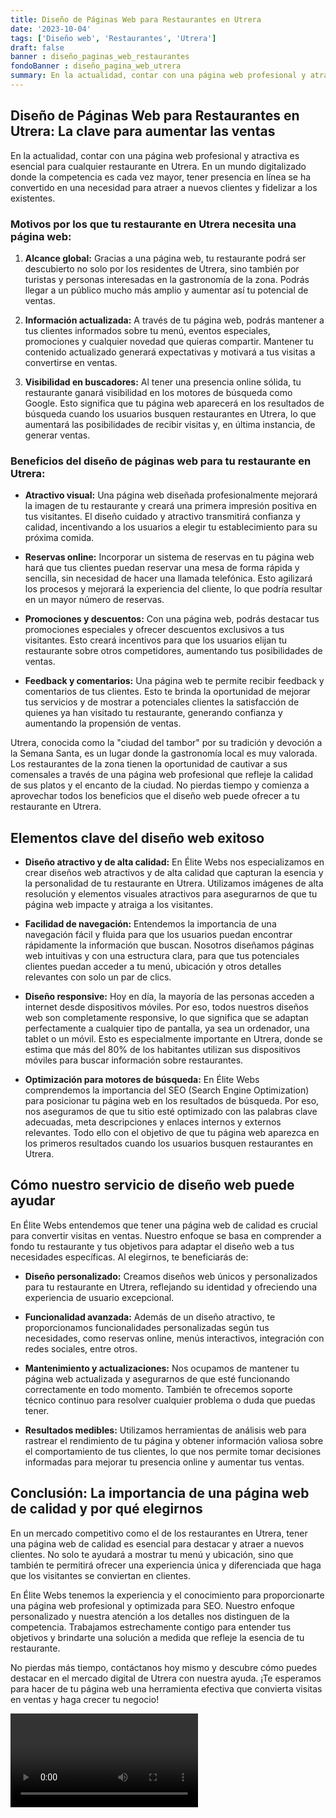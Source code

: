 ```yaml
---
title: Diseño de Páginas Web para Restaurantes en Utrera
date: '2023-10-04'
tags: ['Diseño web', 'Restaurantes', 'Utrera']
draft: false
banner : diseño_paginas_web_restaurantes
fondoBanner : diseño_pagina_web_utrera
summary: En la actualidad, contar con una página web profesional y atractiva es esencial para cualquier restaurante en Utrera. En un mundo digitalizado donde la competencia es cada vez mayor, tener presencia en línea se ha convertido en una necesidad para atraer a nuevos clientes y fidelizar a los existentes. 
---
```


## Diseño de Páginas Web para Restaurantes en Utrera: La clave para aumentar las ventas

En la actualidad, contar con una página web profesional y atractiva es esencial para cualquier restaurante en Utrera. En un mundo digitalizado donde la competencia es cada vez mayor, tener presencia en línea se ha convertido en una necesidad para atraer a nuevos clientes y fidelizar a los existentes. 

### Motivos por los que tu restaurante en Utrera necesita una página web:

1. **Alcance global:** Gracias a una página web, tu restaurante podrá ser descubierto no solo por los residentes de Utrera, sino también por turistas y personas interesadas en la gastronomía de la zona. Podrás llegar a un público mucho más amplio y aumentar así tu potencial de ventas.

2. **Información actualizada:** A través de tu página web, podrás mantener a tus clientes informados sobre tu menú, eventos especiales, promociones y cualquier novedad que quieras compartir. Mantener tu contenido actualizado generará expectativas y motivará a tus visitas a convertirse en ventas.

3. **Visibilidad en buscadores:** Al tener una presencia online sólida, tu restaurante ganará visibilidad en los motores de búsqueda como Google. Esto significa que tu página web aparecerá en los resultados de búsqueda cuando los usuarios busquen restaurantes en Utrera, lo que aumentará las posibilidades de recibir visitas y, en última instancia, de generar ventas.

### Beneficios del diseño de páginas web para tu restaurante en Utrera:

- **Atractivo visual:** Una página web diseñada profesionalmente mejorará la imagen de tu restaurante y creará una primera impresión positiva en tus visitantes. El diseño cuidado y atractivo transmitirá confianza y calidad, incentivando a los usuarios a elegir tu establecimiento para su próxima comida.

- **Reservas online:** Incorporar un sistema de reservas en tu página web hará que tus clientes puedan reservar una mesa de forma rápida y sencilla, sin necesidad de hacer una llamada telefónica. Esto agilizará los procesos y mejorará la experiencia del cliente, lo que podría resultar en un mayor número de reservas.

- **Promociones y descuentos:** Con una página web, podrás destacar tus promociones especiales y ofrecer descuentos exclusivos a tus visitantes. Esto creará incentivos para que los usuarios elijan tu restaurante sobre otros competidores, aumentando tus posibilidades de ventas.

- **Feedback y comentarios:** Una página web te permite recibir feedback y comentarios de tus clientes. Esto te brinda la oportunidad de mejorar tus servicios y de mostrar a potenciales clientes la satisfacción de quienes ya han visitado tu restaurante, generando confianza y aumentando la propensión de ventas.

Utrera, conocida como la "ciudad del tambor" por su tradición y devoción a la Semana Santa, es un lugar donde la gastronomía local es muy valorada. Los restaurantes de la zona tienen la oportunidad de cautivar a sus comensales a través de una página web profesional que refleje la calidad de sus platos y el encanto de la ciudad. No pierdas tiempo y comienza a aprovechar todos los beneficios que el diseño web puede ofrecer a tu restaurante en Utrera.

<GifSeo />

<Cta />

## Elementos clave del diseño web exitoso

- **Diseño atractivo y de alta calidad:** En Élite Webs nos especializamos en crear diseños web atractivos y de alta calidad que capturan la esencia y la personalidad de tu restaurante en Utrera. Utilizamos imágenes de alta resolución y elementos visuales atractivos para asegurarnos de que tu página web impacte y atraiga a los visitantes.

- **Facilidad de navegación:** Entendemos la importancia de una navegación fácil y fluida para que los usuarios puedan encontrar rápidamente la información que buscan. Nosotros diseñamos páginas web intuitivas y con una estructura clara, para que tus potenciales clientes puedan acceder a tu menú, ubicación y otros detalles relevantes con solo un par de clics.

- **Diseño responsive:** Hoy en día, la mayoría de las personas acceden a internet desde dispositivos móviles. Por eso, todos nuestros diseños web son completamente responsive, lo que significa que se adaptan perfectamente a cualquier tipo de pantalla, ya sea un ordenador, una tablet o un móvil. Esto es especialmente importante en Utrera, donde se estima que más del 80% de los habitantes utilizan sus dispositivos móviles para buscar información sobre restaurantes.

- **Optimización para motores de búsqueda:** En Élite Webs comprendemos la importancia del SEO (Search Engine Optimization) para posicionar tu página web en los resultados de búsqueda. Por eso, nos aseguramos de que tu sitio esté optimizado con las palabras clave adecuadas, meta descripciones y enlaces internos y externos relevantes. Todo ello con el objetivo de que tu página web aparezca en los primeros resultados cuando los usuarios busquen restaurantes en Utrera.

## Cómo nuestro servicio de diseño web puede ayudar

En Élite Webs entendemos que tener una página web de calidad es crucial para convertir visitas en ventas. Nuestro enfoque se basa en comprender a fondo tu restaurante y tus objetivos para adaptar el diseño web a tus necesidades específicas. Al elegirnos, te beneficiarás de:

- **Diseño personalizado:** Creamos diseños web únicos y personalizados para tu restaurante en Utrera, reflejando su identidad y ofreciendo una experiencia de usuario excepcional.

- **Funcionalidad avanzada:** Además de un diseño atractivo, te proporcionamos funcionalidades personalizadas según tus necesidades, como reservas online, menús interactivos, integración con redes sociales, entre otros.

- **Mantenimiento y actualizaciones:** Nos ocupamos de mantener tu página web actualizada y asegurarnos de que esté funcionando correctamente en todo momento. También te ofrecemos soporte técnico continuo para resolver cualquier problema o duda que puedas tener.

- **Resultados medibles:** Utilizamos herramientas de análisis web para rastrear el rendimiento de tu página y obtener información valiosa sobre el comportamiento de tus clientes, lo que nos permite tomar decisiones informadas para mejorar tu presencia online y aumentar tus ventas.

## Conclusión: La importancia de una página web de calidad y por qué elegirnos

En un mercado competitivo como el de los restaurantes en Utrera, tener una página web de calidad es esencial para destacar y atraer a nuevos clientes. No solo te ayudará a mostrar tu menú y ubicación, sino que también te permitirá ofrecer una experiencia única y diferenciada que haga que los visitantes se conviertan en clientes.

En Élite Webs tenemos la experiencia y el conocimiento para proporcionarte una página web profesional y optimizada para SEO. Nuestro enfoque personalizado y nuestra atención a los detalles nos distinguen de la competencia. Trabajamos estrechamente contigo para entender tus objetivos y brindarte una solución a medida que refleje la esencia de tu restaurante.

No pierdas más tiempo, contáctanos hoy mismo y descubre cómo puedes destacar en el mercado digital de Utrera con nuestra ayuda. ¡Te esperamos para hacer de tu página web una herramienta efectiva que convierta visitas en ventas y haga crecer tu negocio!

<Video />

<CtaBot job='Restaurantes' city='Utrera'/>

<Gmaps query='Utrera+españa+maps' />